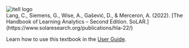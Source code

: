 
<div className="flex justify-center items-center">
  <Image src = "/images/itell.svg" alt = "itell logo" width={200} height={300} />
</div>


<div className = "prose dark:prose-invert">
    Lang, C., Siemens, G., Wise, A., Gašević, D., & Merceron, A. (2022). [The Handbook of Learning Analytics – Second Edition. SoLAR.](https://www.solaresearch.org/publications/hla-22/)

Learn how to use this textbook in the <a href="/guide">User Guide</a>.

</div>
